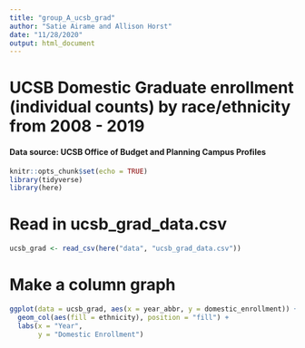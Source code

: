 ```yaml
---
title: "group_A_ucsb_grad"
author: "Satie Airame and Allison Horst"
date: "11/28/2020"
output: html_document
---
```


# UCSB Domestic Graduate enrollment (individual counts) by race/ethnicity from 2008 - 2019
#### Data source: UCSB Office of Budget and Planning Campus Profiles

```r
knitr::opts_chunk$set(echo = TRUE)
library(tidyverse)
library(here)
```

# Read in ucsb_grad_data.csv

```r
ucsb_grad <- read_csv(here("data", "ucsb_grad_data.csv"))
```
# Make a column graph

```r
ggplot(data = ucsb_grad, aes(x = year_abbr, y = domestic_enrollment)) +
  geom_col(aes(fill = ethnicity), position = "fill") +
  labs(x = "Year",
       y = "Domestic Enrollment")
```

